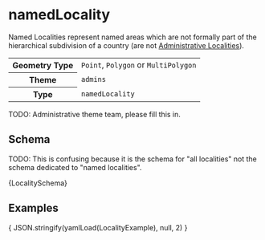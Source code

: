 
# namedLocality

Named Localities represent named areas which are not formally part of
the hierarchical subdivision of a country (are not
[Administrative Localities](administrativeLocality)).

<table>
  <tr>
    <th>Geometry Type</th>
    <td><code>Point</code>, <code>Polygon</code> or <code>MultiPolygon</code></td>
  </tr>
  <tr>
    <th>Theme</th>
    <td><code>admins</code></td>
  </tr>
  <tr>
    <th>Type</th>
    <td><code>namedLocality</code></td>
  </tr>
</table>

TODO: Administrative theme team, please fill this in.

## Schema

TODO: This is confusing because it is the schema for "all localities"
not the schema dedicated to "named localities".

<Tabs>
  <TabItem value="browsable" label="Browsable" default>
    <JSONSchemaViewer schema={ yamlLoad(LocalitySchema) } resolverOptions={ generateResolverOptions({remote: true, basePath: '/admins'})}/>
  </TabItem>
  <TabItem value="yaml" label="YAML" default>
    <CodeBlock language="jsx">{LocalitySchema}</CodeBlock>
  </TabItem>
</Tabs>

## Examples

<Tabs>
  <TabItem value="1" label="Locality" default>
    <CodeBlock language="json">{ JSON.stringify(yamlLoad(LocalityExample), null, 2) }</CodeBlock>
  </TabItem>
</Tabs>
